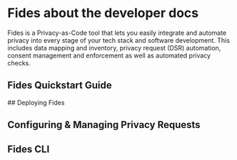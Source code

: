 
# Fides about the developer docs

Fides is a Privacy-as-Code tool that lets you easily integrate and automate privacy into every stage of your tech stack and software development. This includes data mapping and inventory, privacy request (DSR) automation, consent management and enforcement as well as automated privacy checks.

## Fides Quickstart Guide
<KeyFeatWrap>
  <KeyFeat title="Quick start guide" link="/dev-docs/get-started" description="Get Fides up and running on your local environment in minutes with an easy-to-follow guide for installation using the Fides Python package and pip."/>
</KeyFeatWrap>
## Deploying Fides
<KeyFeatWrap>
  <KeyFeat title="Install Fides" link="/dev-docs/get-started/advanced" description="Detailed documentation for customizing, configuring and deploying Fides in your environment."/>
  <KeyFeat title="Configure Fides" link="/dev-docs/configuration" description="Customize your Fides installation to your requirements with detailed configuration docs."/>
  <KeyFeat title="Helm for Fides" link="/dev-docs/get-started/advanced#using-helm-recommended-if-using-kubernetes" description="Use the pre-configured Helm Chart to rapidly deploy to Kubernetes. "/>
  <KeyFeat title="Terraform for Fides" link="/dev-docs/get-started/advanced#using-terraform" description="Use the Fides Terraform module to simplify deployment."/>
</KeyFeatWrap>

## Configuring & Managing Privacy Requests
<KeyFeatWrap>
  <KeyFeat title="Automate privacy requests" link="/dev-docs/configuration/privacy-requests" description="Use Fides for automated privacy request processing and avoid manual tasks."/>
  <KeyFeat title="Connect SaaS integrations" link="/dev-docs/integrations/saas-integrations" description="Connect and configure Fides integrations to third party SaaS applications and vendors."/>
  <KeyFeat title="Connect Database integrations" link="/dev-docs/integrations/databases" description="Connect and configure Fides for privacy request orchestration on databases and warehouses."/>
  <KeyFeat title="Configure Messaging" link="/dev-docs/configuration/messaging" description="Configure email or SMS messaging and notifications for Fides privacy requests processing."/>
</KeyFeatWrap>

## Fides CLI
<KeyFeatWrap>
<KeyFeat title="Learn the Fides CLI" link="/dev-docs/cli" description="Learn how to use the Fides CLI for powerful privacy automation and integration with your developer workflows."/>
</KeyFeatWrap>